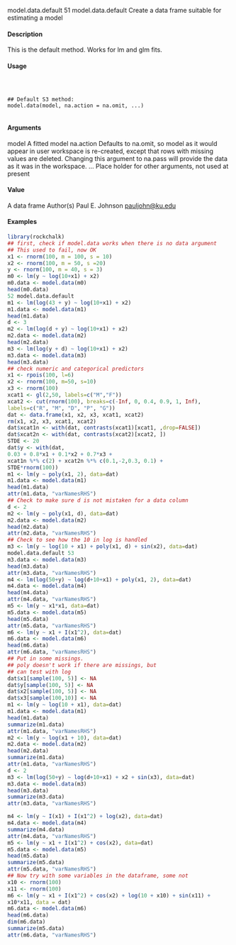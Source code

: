 model.data.default 51
model.data.default Create a data frame suitable for estimating a model

#### Description

This is the default method. Works for lm and glm fits.

#### Usage
<pre><code>


## Default S3 method:
model.data(model, na.action = na.omit, ...)

</code></pre>
#### Arguments

model A fitted model
na.action Defaults to na.omit, so model as it would appear in user workspace is re-created,
except that rows with missing values are deleted. Changing this argument to
na.pass will provide the data as it was in the workspace.
... Place holder for other arguments, not used at present

#### Value
A data frame
Author(s)
Paul E. Johnson <pauljohn@ku.edu>

#### Examples
```r
library(rockchalk)
## first, check if model.data works when there is no data argument
## This used to fail, now OK
x1 <- rnorm(100, m = 100, s = 10)
x2 <- rnorm(100, m = 50, s =20)
y <- rnorm(100, m = 40, s = 3)
m0 <- lm(y ~ log(10+x1) + x2)
m0.data <- model.data(m0)
head(m0.data)
52 model.data.default
m1 <- lm(log(43 + y) ~ log(10+x1) + x2)
m1.data <- model.data(m1)
head(m1.data)
d <- 3
m2 <- lm(log(d + y) ~ log(10+x1) + x2)
m2.data <- model.data(m2)
head(m2.data)
m3 <- lm(log(y + d) ~ log(10+x1) + x2)
m3.data <- model.data(m3)
head(m3.data)
## check numeric and categorical predictors
x1 <- rpois(100, l=6)
x2 <- rnorm(100, m=50, s=10)
x3 <- rnorm(100)
xcat1 <- gl(2,50, labels=c("M","F"))
xcat2 <- cut(rnorm(100), breaks=c(-Inf, 0, 0.4, 0.9, 1, Inf),
labels=c("R", "M", "D", "P", "G"))
dat <- data.frame(x1, x2, x3, xcat1, xcat2)
rm(x1, x2, x3, xcat1, xcat2)
dat$xcat1n <- with(dat, contrasts(xcat1)[xcat1, ,drop=FALSE])
dat$xcat2n <- with(dat, contrasts(xcat2)[xcat2, ])
STDE <- 20
dat$y <- with(dat,
0.03 + 0.8*x1 + 0.1*x2 + 0.7*x3 +
xcat1n %*% c(2) + xcat2n %*% c(0.1,-2,0.3, 0.1) +
STDE*rnorm(100))
m1 <- lm(y ~ poly(x1, 2), data=dat)
m1.data <- model.data(m1)
head(m1.data)
attr(m1.data, "varNamesRHS")
## Check to make sure d is not mistaken for a data column
d <- 2
m2 <- lm(y ~ poly(x1, d), data=dat)
m2.data <- model.data(m2)
head(m2.data)
attr(m2.data, "varNamesRHS")
## Check to see how the 10 in log is handled
m3 <- lm(y ~ log(10 + x1) + poly(x1, d) + sin(x2), data=dat)
model.data.default 53
m3.data <- model.data(m3)
head(m3.data)
attr(m3.data, "varNamesRHS")
m4 <- lm(log(50+y) ~ log(d+10+x1) + poly(x1, 2), data=dat)
m4.data <- model.data(m4)
head(m4.data)
attr(m4.data, "varNamesRHS")
m5 <- lm(y ~ x1*x1, data=dat)
m5.data <- model.data(m5)
head(m5.data)
attr(m5.data, "varNamesRHS")
m6 <- lm(y ~ x1 + I(x1^2), data=dat)
m6.data <- model.data(m6)
head(m6.data)
attr(m6.data, "varNamesRHS")
## Put in some missings.
## poly doesn't work if there are missings, but
## can test with log
dat$x1[sample(100, 5)] <- NA
dat$y[sample(100, 5)] <- NA
dat$x2[sample(100, 5)] <- NA
dat$x3[sample(100,10)] <- NA
m1 <- lm(y ~ log(10 + x1), data=dat)
m1.data <- model.data(m1)
head(m1.data)
summarize(m1.data)
attr(m1.data, "varNamesRHS")
m2 <- lm(y ~ log(x1 + 10), data=dat)
m2.data <- model.data(m2)
head(m2.data)
summarize(m1.data)
attr(m1.data, "varNamesRHS")
d <- 2
m3 <- lm(log(50+y) ~ log(d+10+x1) + x2 + sin(x3), data=dat)
m3.data <- model.data(m3)
head(m3.data)
summarize(m3.data)
attr(m3.data, "varNamesRHS")

m4 <- lm(y ~ I(x1) + I(x1^2) + log(x2), data=dat)
m4.data <- model.data(m4)
summarize(m4.data)
attr(m4.data, "varNamesRHS")
m5 <- lm(y ~ x1 + I(x1^2) + cos(x2), data=dat)
m5.data <- model.data(m5)
head(m5.data)
summarize(m5.data)
attr(m5.data, "varNamesRHS")
## Now try with some variables in the dataframe, some not
x10 <- rnorm(100)
x11 <- rnorm(100)
m6 <- lm(y ~ x1 + I(x1^2) + cos(x2) + log(10 + x10) + sin(x11) +
x10*x11, data = dat)
m6.data <- model.data(m6)
head(m6.data)
dim(m6.data)
summarize(m5.data)
attr(m6.data, "varNamesRHS")
```



